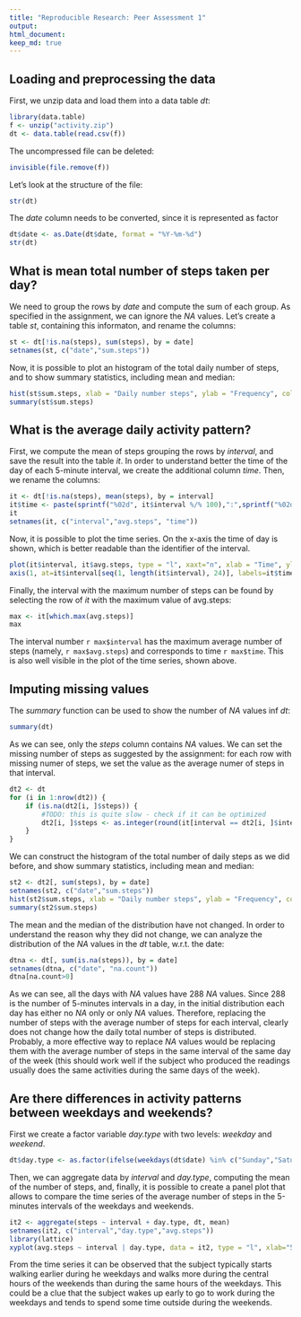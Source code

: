 ```yaml
---
title: "Reproducible Research: Peer Assessment 1"
output: 
html_document:
keep_md: true
---
```



## Loading and preprocessing the data

First, we unzip data and load them into a data table _dt_:
```r
library(data.table)
f <- unzip("activity.zip")
dt <- data.table(read.csv(f))
```
The uncompressed file can be deleted:
```r
invisible(file.remove(f))
```
Let's look at the structure of the file:
```r
str(dt)
```
The _date_ column needs to be converted, since it is represented as factor
```r
dt$date <- as.Date(dt$date, format = "%Y-%m-%d")
str(dt)
```
## What is mean total number of steps taken per day?

We need to group the rows by _date_ and compute the sum of each group.
As specified in the assignment, we can ignore the _NA_ values. 
Let's create a table _st_, containing this informaton, and rename the columns:
```r
st <- dt[!is.na(steps), sum(steps), by = date]
setnames(st, c("date","sum.steps"))
```
Now, it is possible to plot an histogram of the total daily number of steps, and to show summary statistics, including mean and median:
```r
hist(st$sum.steps, xlab = "Daily number steps", ylab = "Frequency", col = 'red', main = "Distribution of the daily number of steps")
summary(st$sum.steps)
```

## What is the average daily activity pattern?

First, we compute the mean of steps grouping the rows by _interval_, and save the result into the table _it_. 
In order to understand better the time of the day of each 5-minute interval, we create the additional column _time_.
Then, we rename the columns:
```r
it <- dt[!is.na(steps), mean(steps), by = interval]
it$time <- paste(sprintf("%02d", it$interval %/% 100),":",sprintf("%02d", it$interval %% 100),sep="")
it
setnames(it, c("interval","avg.steps", "time"))
```

Now, it is possible to plot the time series. On the x-axis the time of day is shown, which is better readable than the identifier of the interval.
```r
plot(it$interval, it$avg.steps, type = "l", xaxt="n", xlab = "Time", ylab = "Average number of steps")
axis(1, at=it$interval[seq(1, length(it$interval), 24)], labels=it$time[seq(1, length(it$time), 24)])
```
Finally, the interval with the maximum number of steps can be found by selecting the row of _it_ with the maximum value of avg.steps:
```r
max <- it[which.max(avg.steps)]
max
```
The interval number `r max$interval` has the maximum average number of steps (namely, `r max$avg.steps`) and corresponds to time `r max$time`.
This is also well visible in the plot of the time series, shown above.

## Imputing missing values

The _summary_ function can be used to show the number of _NA_ values inf _dt_:
```r
summary(dt)
```

As we can see, only the _steps_ column contains _NA_ values.
We can set the missing number of steps as suggested by the assignment: for each row with missing numer of steps, we set the value as the average numer of steps in that interval.

```r
dt2 <- dt
for (i in 1:nrow(dt2)) {
    if (is.na(dt2[i, ]$steps)) {
        #TODO: this is quite slow - check if it can be optimized
        dt2[i, ]$steps <- as.integer(round(it[interval == dt2[i, ]$interval, ]$avg.steps))
    }
}
```

We can construct the histogram of the total number of daily steps as we did before, and show summary statistics, including mean and median:
```r
st2 <- dt2[, sum(steps), by = date]
setnames(st2, c("date","sum.steps"))
hist(st2$sum.steps, xlab = "Daily number steps", ylab = "Frequency", col = 'red', main = "Distribution of the daily number of steps")
summary(st2$sum.steps)
```

The mean and the median of the distribution have not changed. In order to understand the reason why they did not change, we can analyze the distribution of the _NA_ values in the _dt_ table, w.r.t. the date:

```r
dtna <- dt[, sum(is.na(steps)), by = date]
setnames(dtna, c("date", "na.count"))
dtna[na.count>0]
```

As we can see, all the days with _NA_ values have 288 _NA_ values. Since 288 is the number of 5-minutes intervals in a day, in the initial distribution each day has either no _NA_ only or only _NA_ values. Therefore, replacing the number of steps with the average number of steps for each interval, clearly does not change how the daily total number of steps is distributed.
Probably, a more effective way to replace _NA_ values would be replacing them with the average number of steps in the same interval of the same day of the week (this should work well if the subject who produced the readings usually does the same activities during the same days of the week).

## Are there differences in activity patterns between weekdays and weekends?

First we create a factor variable _day.type_ with two levels: _weekday_ and _weekend_.
```r
dt$day.type <- as.factor(ifelse(weekdays(dt$date) %in% c("Sunday","Saturday"), "weekend", "weekday"))
```

Then, we can aggregate data by _interval_ and _day.type_, computing the mean of the number of steps, and, finally, it is possible to create a panel plot that allows to compare the time series of the average number of steps in the 5-minutes intervals of the weekdays and weekends.

```r
it2 <- aggregate(steps ~ interval + day.type, dt, mean)
setnames(it2, c("interval","day.type","avg.steps"))
library(lattice)
xyplot(avg.steps ~ interval | day.type, data = it2, type = "l", xlab="5-minutes interval", ylab="Average number of steps", layout=c(1,2))
```

From the time series it can be observed that the subject typically starts walking earlier during he weekdays and walks more during the central hours of the weekends than during the same hours of the weekdays. This could be a clue that the subject wakes up early to go to work during the weekdays and tends to spend some time outside during the weekends.